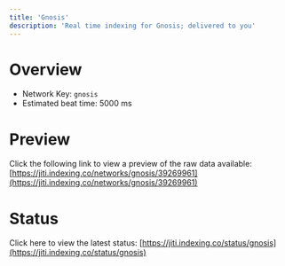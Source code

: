 ```yaml
---
title: 'Gnosis'
description: 'Real time indexing for Gnosis; delivered to you'
---
```


# Overview
- Network Key: `gnosis`
- Estimated beat time: 5000 ms

# Preview
Click the following link to view a preview of the raw data available: [https://jiti.indexing.co/networks/gnosis/39269961](https://jiti.indexing.co/networks/gnosis/39269961)

# Status
Click here to view the latest status: [https://jiti.indexing.co/status/gnosis](https://jiti.indexing.co/status/gnosis)
